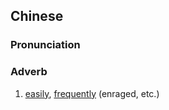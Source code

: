 {{also|动辄}}
==Chinese==
{{zh-forms|s=动辄}}

===Pronunciation===
{{zh-pron
|m=dòngzhé
|cat=adv
}}

===Adverb===
{{zh-adv}}

# [[easily]], [[frequently]] (enraged, etc.)